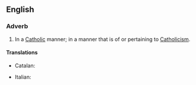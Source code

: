 ==English==

===Adverb===
{{en-adv}}
# In a [[Catholic]] manner; in a manner that is of or pertaining to [[Catholicism]].

====Translations====
{{trans-top|In a Catholic manner}}
* Catalan: {{t|ca|catòlicament}}
{{trans-mid}}
* Italian: {{t+|it|cattolicamente}}
{{trans-bottom}}